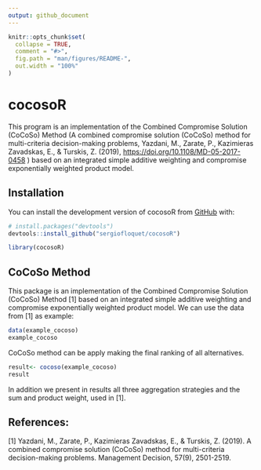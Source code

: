 ```yaml
---
output: github_document
---
```


<!-- README.md is generated from README.Rmd. Please edit that file -->

```r
knitr::opts_chunk$set(
  collapse = TRUE,
  comment = "#>",
  fig.path = "man/figures/README-",
  out.width = "100%"
)
```

# cocosoR

<!-- badges: start -->
<!-- badges: end -->

This program is an implementation of the Combined Compromise Solution (CoCoSo) Method (A combined compromise solution (CoCoSo) method for multi-criteria decision-making problems, Yazdani, M., Zarate, P., Kazimieras Zavadskas, E., & Turskis, Z. (2019), <https://doi.org/10.1108/MD-05-2017-0458> ) based on an integrated simple additive weighting and compromise exponentially weighted product model.

## Installation

You can install the development version of cocosoR from [GitHub](https://github.com/) with:

``` r
# install.packages("devtools")
devtools::install_github("sergiofloquet/cocosoR")
```

```r
library(cocosoR)
```


## CoCoSo Method

This package is an implementation of the Combined Compromise Solution (CoCoSo) Method [1] based on an integrated simple additive weighting and compromise exponentially weighted product model. We can use the data from [1] as example:


```r
data(example_cocoso)
example_cocoso
```

CoCoSo method can be apply making the final ranking of all alternatives. 

```r
result<- cocoso(example_cocoso)
result
```


In addition we present in results all three aggregation strategies and the sum and product weight, used in [1].



## References:

[1] Yazdani, M., Zarate, P., Kazimieras Zavadskas, E., & Turskis, Z. (2019). A combined compromise solution (CoCoSo) method for multi-criteria decision-making problems. Management Decision, 57(9), 2501-2519.

